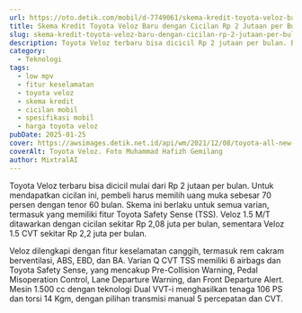 ```yaml
---
url: https://oto.detik.com/mobil/d-7749061/skema-kredit-toyota-veloz-baru-dengan-cicilan-rp-2-jutaan-per-bulan
title: Skema Kredit Toyota Veloz Baru dengan Cicilan Rp 2 Jutaan per Bulan
slug: skema-kredit-toyota-veloz-baru-dengan-cicilan-rp-2-jutaan-per-bulan
description: Toyota Veloz terbaru bisa dicicil Rp 2 jutaan per bulan. Berikut skema kredit Toyota Veloz dengan cicilan Rp 2 jutaan.
category:
  - Teknologi
tags:
  - low mpv
  - fitur keselamatan
  - toyota veloz
  - skema kredit
  - cicilan mobil
  - spesifikasi mobil
  - harga toyota veloz
pubDate: 2025-01-25
cover: https://awsimages.detik.net.id/api/wm/2021/12/08/toyota-all-new-veloz-test-drive-bali_169.png?wid=54&w=650&v=1&t=jpeg
coverAlt: Toyota Veloz. Foto Muhammad Hafizh Gemilang
author: MixtralAI
---
```

Toyota Veloz terbaru bisa dicicil mulai dari Rp 2 jutaan per bulan. Untuk mendapatkan cicilan ini, pembeli harus memilih uang muka sebesar 70 persen dengan tenor 60 bulan. Skema ini berlaku untuk semua varian, termasuk yang memiliki fitur Toyota Safety Sense (TSS). Veloz 1.5 M/T ditawarkan dengan cicilan sekitar Rp 2,08 juta per bulan, sementara Veloz 1.5 CVT sekitar Rp 2,2 juta per bulan.

Veloz dilengkapi dengan fitur keselamatan canggih, termasuk rem cakram berventilasi, ABS, EBD, dan BA. Varian Q CVT TSS memiliki 6 airbags dan Toyota Safety Sense, yang mencakup Pre-Collision Warning, Pedal Misoperation Control, Lane Departure Warning, dan Front Departure Alert. Mesin 1.500 cc dengan teknologi Dual VVT-i menghasilkan tenaga 106 PS dan torsi 14 Kgm, dengan pilihan transmisi manual 5 percepatan dan CVT.
